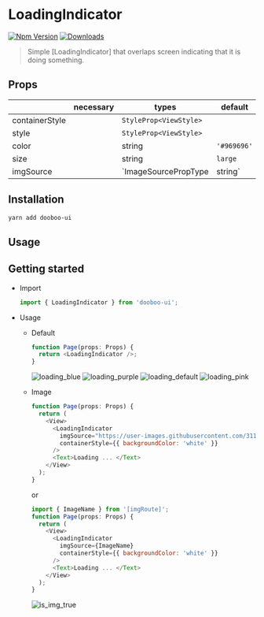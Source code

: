 
<Meta title="Components/LoadingIndicator" />

# LoadingIndicator

[![Npm Version](http://img.shields.io/npm/v/dooboo-ui.svg?style=flat-square)](https://npmjs.org/package/dooboo-ui)
[![Downloads](http://img.shields.io/npm/dm/dooboo-ui.svg?style=flat-square)](https://npmjs.org/package/dooboo-ui)

> Simple [LoadingIndicator] that overlaps screen indicating that it is doing something.

## Props

|                | necessary | types                          | default     | options                      |
| -------------- | --------- | ------------------------------ | ----------- | ---------------------------- |
| containerStyle |           | `StyleProp<ViewStyle>`         |             |                              |
| style          |           | `StyleProp<ViewStyle>`         |             |                              |
| color          |           | string                         | `'#969696'` |                              |
| size           |           | string                         | `large`     | `number | 'small' | 'large'` |
| imgSource      |           | `ImageSourcePropType | string` |             |                              |

## Installation

```sh
yarn add dooboo-ui
```

## Usage

## Getting started

- Import

  ```javascript
  import { LoadingIndicator } from 'dooboo-ui';
  ```

- Usage

  - Default

    ```javascript
    function Page(props: Props) {
      return <LoadingIndicator />;
    }
    ```

    ![loading_blue](https://user-images.githubusercontent.com/31176502/71320019-16663b80-24e9-11ea-8ec0-3a463d5c4632.gif)
    ![loading_purple](https://user-images.githubusercontent.com/31176502/71320020-16663b80-24e9-11ea-8c34-0392f476d371.gif)
    ![loading_default](https://user-images.githubusercontent.com/31176502/71320021-16663b80-24e9-11ea-8eac-e488c47eae1d.gif)
    ![loading_pink](https://user-images.githubusercontent.com/31176502/71320022-16663b80-24e9-11ea-9f8b-39408cfb918f.gif)

  - Image

    ```javascript
    function Page(props: Props) {
      return (
        <View>
          <LoadingIndicator
            imgSource="https://user-images.githubusercontent.com/31176502/71331734-ca61d800-2576-11ea-8934-6a260a1d714e.gif"
            containerStyle={{ backgroundColor: 'white' }}
          />
          <Text>Loading ... </Text>
        </View>
      );
    }
    ```

    or

    ```javascript
    import { ImageName } from '[imgRoute]';
    function Page(props: Props) {
      return (
        <View>
          <LoadingIndicator
            imgSource={ImageName}
            containerStyle={{ backgroundColor: 'white' }}
          />
          <Text>Loading ... </Text>
        </View>
      );
    }
    ```

    ![is_img_true](https://user-images.githubusercontent.com/31176502/71334983-be304780-2583-11ea-9d22-fa92453e68e3.gif)
